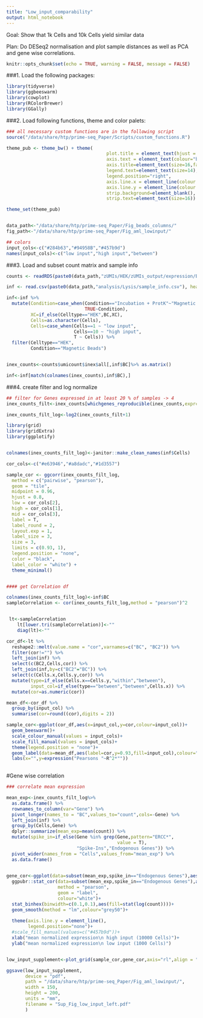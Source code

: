 ```yaml
---
title: "Low_input_comparability"
output: html_notebook
---
```


Goal: Show that 1k Cells and 10k Cells yield similar data

Plan: Do DESeq2 normalisation and plot sample distances as well as PCA and gene wise correlations.

```r
knitr::opts_chunk$set(echo = TRUE, warning = FALSE, message = FALSE)
```

###1. Load the following packages:

```r
library(tidyverse)
library(ggbeeswarm)
library(cowplot)
library(RColorBrewer)
library(GGally)

```

###2. Load following functions, theme and color palets:


```r
### all necessary custom functions are in the following script
source("/data/share/htp/prime-seq_Paper/Scripts/custom_functions.R")

theme_pub <- theme_bw() + theme(
                                     plot.title = element_text(hjust = 0.5, size=18, face="bold"),
                                     axis.text = element_text(colour="black", size=14), 
                                     axis.title=element_text(size=16,face="bold"), 
                                     legend.text=element_text(size=14),
                                     legend.position="right",
                                     axis.line.x = element_line(colour = "black"), 
                                     axis.line.y = element_line(colour = "black"),
                                     strip.background=element_blank(), 
                                     strip.text=element_text(size=16))  

theme_set(theme_pub)


data_path<-"/data/share/htp/prime-seq_Paper/Fig_beads_columns/"
fig_path<-"/data/share/htp/prime-seq_Paper/Fig_aml_lowinput/"

## colors 
input_cols<-c("#284b63","#94958B","#457b9d")
names(input_cols)<-c("low input","high input","between")

```

###3. Load and subset count matrix and sample info

```r

counts <- readRDS(paste0(data_path,"zUMIs/HEK/zUMIs_output/expression/Bulk_opt_lysis_test_2_HEK.dgecounts.rds"))

inf <- read.csv(paste0(data_path,"analysis/Lysis/sample_info.csv"), header = T, stringsAsFactors = F)

inf<-inf %>% 
  mutate(Condition=case_when(Condition=="Incubation + ProtK"~"Magnetic Beads",
                             TRUE~Condition),
         XC=if_else(Celltype=="HEK",BC,XC),
         Cells=as.character(Cells),
         Cells=case_when(Cells==1 ~ "low input",
                         Cells==10 ~ "high input",
                         T ~ Cells)) %>% 
  filter(Celltype=="HEK",
         Condition=="Magnetic Beads")


inex_counts<-counts$umicount$inex$all[,inf$BC]%>% as.matrix()

inf<-inf[match(colnames(inex_counts),inf$BC),]

```

###4. create filter and log normalize

```r
## filter for Genes expressed in at least 20 % of samples -> 4
inex_counts_filt<-inex_counts[whichgenes_reproducible(inex_counts,exprcutoff = 1,reproducecutoff = 0.2),]

inex_counts_filt_log<-log2(inex_counts_filt+1)

```

```r
library(grid)
library(gridExtra)
library(ggplotify)


colnames(inex_counts_filt_log)<-janitor::make_clean_names(inf$Cells)

cor_cols<-c("#e63946","#a8dadc","#1d3557")

sample_cor <- ggcorr(inex_counts_filt_log,
  method = c("pairwise", "pearson"),
  geom = "tile",
  midpoint = 0.96,
  hjust = 0.8,
  low = cor_cols[2],
  high = cor_cols[1],
  mid = cor_cols[3],
  label = T,
  label_round = 2,
  layout.exp = 1,
  label_size = 3,
  size = 3,
  limits = c(0.93, 1),
  legend.position = "none",
  color = "black",
  label_color = "white") +
  theme_minimal()


#### get Correlation df

colnames(inex_counts_filt_log)<-inf$BC
sampleCorrelation <- cor(inex_counts_filt_log,method = "pearson")^2


 lt<-sampleCorrelation
    lt[lower.tri(sampleCorrelation)]<-""
    diag(lt)<-""

cor_df<-lt %>% 
  reshape2::melt(value.name = "cor",varnames=c("BC", "BC2")) %>%
  filter(cor!="") %>% 
  left_join(inf) %>% 
  select(c(BC2,Cells,cor)) %>% 
  left_join(inf,by=c("BC2"="BC")) %>% 
  select(c(Cells.x,Cells.y,cor)) %>% 
  mutate(type=if_else(Cells.x==Cells.y,"within","between"),
         input_col=if_else(type=="between","between",Cells.x)) %>% 
  mutate(cor=as.numeric(cor))

mean_df<-cor_df %>% 
  group_by(input_col) %>% 
  summarise(cor=round((cor),digits = 2))

sample_cor<-ggplot(cor_df,aes(x=input_col,y=cor,colour=input_col))+
  geom_beeswarm()+
  scale_colour_manual(values = input_cols)+
  scale_fill_manual(values = input_cols)+
  theme(legend.position = "none")+
  geom_label(data=mean_df,aes(label=cor,y=0.93,fill=input_col),colour="white")+
  labs(x="",y=expression("Pearsons "~R^2*""))
  

```

#Gene wise correlation

```r

### correlate mean expression

mean_exp<-inex_counts_filt_log%>% 
  as.data.frame() %>% 
  rownames_to_column(var="Gene") %>% 
  pivot_longer(names_to = "BC",values_to="count",cols=-Gene) %>% 
  left_join(inf) %>% 
  group_by(Cells,Gene) %>% 
  dplyr::summarize(mean_exp=mean(count)) %>% 
  mutate(spike_in=if_else(Gene %in% grep(Gene,pattern="ERCC*",
                                         value = T),
                          "Spike-Ins","Endogenous Genes")) %>% 
  pivot_wider(names_from = "Cells",values_from="mean_exp") %>% 
  as.data.frame()
  

gene_cor<-ggplot(data=subset(mean_exp,spike_in=="Endogenous Genes"),aes(x=`high input`,y=`low input`))+
  ggpubr::stat_cor(data=subset(mean_exp,spike_in=="Endogenous Genes"),aes(fill=spike_in, label=paste(..rr.label..)),
                   method = "pearson",
                   geom = "label",
                   colour="white")+
  stat_binhex(binwidth=c(0.1,0.1),aes(fill=stat(log(count))))+
  geom_smooth(method = "lm",colour="grey50")+
  
  theme(axis.line.y = element_line(),
        legend.position="none")+
  #scale_fill_manual(values=c("#457b9d"))+
  xlab("mean normalized expression\n high input (10000 Cells)")+
  ylab("mean normalized expression\n low input (1000 Cells)")



```

```r

low_input_supplement<-plot_grid(sample_cor,gene_cor,axis="rl",align = "v",ncol=1)

ggsave(low_input_supplement,
       device = "pdf",
       path = "/data/share/htp/prime-seq_Paper/Fig_aml_lowinput/",
       width = 150,
       height = 200,
       units = "mm",
       filename = "Sup_Fig_low_input_left.pdf"
       )

```

